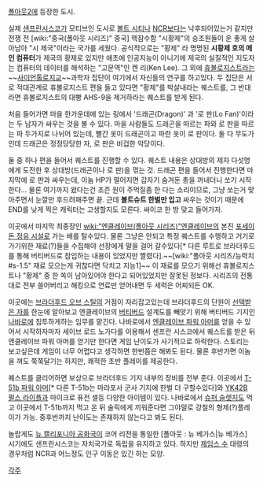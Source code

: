 [[폴아웃2]]에 등장한 도시.

실제 [[샌프란시스코]]가 모티브인 도시로 [[볼트 시티]]나 [[NCR]]보다는 낙후되어있는거 같지만 전쟁 전 [wiki:"중국(폴아웃 시리즈)" 중국] 핵잠수함 "시황제"의 승조원들이 운 좋게 살아남아 "시 제국"이라는 국가를 세웠다. 공식적으로는 "황제" 라 명명된 '''시황제 호의 메인 컴퓨터'''가 제국의 황제로 있지만 애초에 인공지능이 아니기에 제국의 실질적인 지도자는 컴퓨터의 데이터를 해석하는 "고문역"인 켄 리(Ken Lee). 그 외에 [[휴볼로지스트]]라는 ~~[[사이언톨로지교]]~~과학자 집단이 여기에서 자신들의 연구를 하고있다. 두 집단은 서로 적대관계로 휴볼로지스트 편을 들고 있다면 "황제"를 박살내라는 퀘스트를, 그 반대라면 휴볼로지스트의 대빵 AHS-9을 제거하라는 퀘스트를 받게 된다.

처음 들어가면 마을 한가운데에 있는 링에서 '드래곤(Dragon)' 과 '로 판(Lo Fan)'이라는 두 남자가 싸우는 것을 볼 수 있다. 마을 사람들도 드래곤을 따르는 파와 로 판을 따르는 파 두가지로 나뉘어 있는데, 빨간 옷이 드래곤이고 파란 옷이 로 판이다. 둘 다 무도가인데 드래곤은 정정당당한 자, 로 판은 비겁한 악당이다.

둘 중 하나 편을 들어서 퀘스트를 진행할 수 있다. 퀘스트 내용은 상대방의 제자 다섯명에게 도전한 후 상대방(드래곤이나 로 판)을 꺾는 것. 드래곤 편을 들어서 진행한다면 마지막에 로 판과 싸우는데, 이놈 HP가 떨어지면 갑자기 숨겨둔 총을 꺼내더니 쏘기 시작한다...  물론 여기까지 왔다는건 초즌 원이 주먹질좀 한 다는 소리이므로, 그냥 쏘는거 맞아주면서 눈깔만 후드려패주면 끝. 근데 '''볼트슈트 한벌만 입고''' 싸우는 것이기 때문에 END를 낮게 찍은 캐릭터는 고생할지도 모른다. 싸이코 한 방 맞고 들어가자.

이곳에서 마지막 최종장인 [[wiki:"엔클레이브(폴아웃 시리즈)"엔클레이브]]의 본진 [[포세이돈 정유 시설]]로 가는 배를 탈수있다. 물론 그냥은 안되고 특정 퀘스트를 수행하고 거기로 가기위한 재료(?)들을 수집해야 선장에게 말을 걸어 갈수있다[* 다른 루트로 브라더후드를 통해 버티버드로 잠입하는 내용이 있었지만 짤렸다].~~[wiki:"폴아웃 시리즈/능력치#s-1.5" 재료 모으는게 귀찮다면 닥치고 지능1]~~
이 재료를 모으기 위해선 휴볼로지스트나 "황제" 중 한 쏙이 남아있어야 한다고 되어있었지만 잘못된 정보다. 시리즈의 전통대로 전부 쓸어버리고 해킹으로 연료만 얻어내면 두 세력은 어찌되든 OK.

이곳에는 [[브라더후드 오브 스틸]]의 거점이 자리잡고있는데 브라더후드의 단원이 [[선택받은 자]]를 한눈에 알아보고 엔클레이브의 [[버티버드]] 설계도를 빼앗기 위해 버티버드 기지인 [[나바로]]에 침투하게하는 임무를 맡긴다. 나바로에서 [[엔클레이브 파워 아머]]를 얻을 수 있어서 시작하자마자 세이브 로드 노가다를 이용해서 센프란 시스코에서 퀘스트를 받은 뒤 엔클레이브 파워 아머를 얻기만 한다면 게임 난이도가 사기적으로 하락한다. 스토리는 보고싶은데 게임이 너무 어렵다고 생각하면 한번쯤은 해봐도 된다. 물론 후반가면 이놈을 껴도 쭉쭉달기는 하지만, 쾌적한 초반 플레이를 제공한다.

퀘스트를 클리어하면 보상으로 브라더후드 기지 내부의 장비를 전부 준다. 이곳에서 [[T-51b 파워 아머]][* 다른 T-51b는 마라포사 군사 기지에 한벌 더 구할수있다]와 [[YK42B 펄스 라이플]]과 마이크로 퓨전 셀등 다양한 아이템이 있다. 나바로에서 [[슈퍼 슬렛지]]도 먹고 이곳에서 T-51b까지 먹고 온 뒤 술릭에게 끼워준다면 그야말로 강철의 형제(?)플레이가 가능. 중후반까지 난이도는 존재하지 않는다고 봐도 된다.

놀랍게도 [[뉴 캘리포니아 공화국]]이 코어 리전을 통일한 [폴아웃 : 뉴 베가스|뉴 베가스] 시기에도 샌프란시스코는 자치국가로 독립을 유지하고 있다. 하지만 [[제임스 수]] 대령의 경우처럼 NCR과 어느정도 인구 이동은 있긴 하는 모양.

[[각주]]
